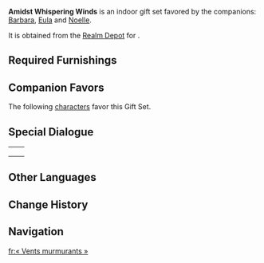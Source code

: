 {{Furnishing Infobox
|id             = 350034
|image          = Furnishing Set Amidst Whispering Winds Display.png
|category       = Indoor Set
|subcategory    = Gift Set
|rarity         = 4
|adeptal_energy = 900
|load           = 1,864
|description    = A bedroom that embodies the idea of a "caring heart." For busy folk, a bedroom may just be a place that contains a bed, a place where one gets a little shut-eye, and which does not require too much care. But for those with an eye for detail, every part of one's living space is worth time and care.<br />Whether they be the winds of freedom or resistance, they all began as the tiniest of gentle breezes. One who travels far must take good care of themselves, and surely fatigue will slip away unnoticed if one lives surrounded by warmth and comfort.
|blueprint      = [[Realm Depot]]
}}
'''Amidst Whispering Winds''' is an indoor gift set favored by the companions: [[Barbara]], [[Eula]] and [[Noelle]].

It is obtained from the [[Realm Depot]] for {{Item|Realm Currency|24|x=240}}.

==Required Furnishings==
{{Recipe
|type = Gift Set
|Mondstadt Rug: Crimson Ardor = 1
|Potted Plant: Crystalline Breeze = 2
|Large Birch Wardrobe = 1
|Birch Double Drawer Nightstand = 1
|Seashell Table Lamp = 1
|Breeze-Blessed Bed = 1
|Sturdy Birch Vanity = 1
|"Clear Blue Afternoon" = 1
|Favonius Office Table = 1
|Flower Arrangement: Sprawling Daybreak = 1
|Red Pine Wood Round Stool = 1
|Sturdy Library Table = 1
|Exquisite Hourglass Ornament = 1
|Golden Triple-Arm Candelabrum = 1
|sort = Mondstadt Rug: Crimson Ardor,Potted Plant: Crystalline Breeze,Large Birch Wardrobe,Birch Double Drawer Nightstand,Seashell Table Lamp,Breeze-Blessed Bed,Sturdy Birch Vanity,"Clear Blue Afternoon",Favonius Office Table,Flower Arrangement: Sprawling Daybreak,Red Pine Wood Round Stool,Sturdy Library Table,Exquisite Hourglass Ornament,Golden Triple-Arm Candelabrum
|yield = 0
}}

==Companion Favors==
The following [[characters]] favor this Gift Set.
{{Companion/Header}}
{{Companion
|character = Barbara
|rewards = {{Card|Primogem|20}}{{Card|Varunada Lazurite Fragment|1}}{{Card|Mora|20,000}}
}}
{{Companion
|character = Eula
|rewards = {{Card|Primogem|20}}{{Card|Guide to Resistance|2}}{{Card|Mora|20,000}}
}}
{{Companion
|character = Noelle
|rewards = {{Card|Primogem|20}}{{Card|Prithiva Topaz Fragment|1}}{{Card|Mora|20,000}}
}}
{{Companion/Footer}}

==Special Dialogue==
{{HousingCompanion|favorite}}

{| class="wikitable"
|-
| {{Card|Barbara}} || {{Transclude|Barbara/Companion|Amidst Whispering Winds}}
|-
| {{Card|Eula}} || {{Transclude|Eula/Companion|Amidst Whispering Winds}}
|-
| {{Card|Noelle}} || {{Transclude|Noelle/Companion|Amidst Whispering Winds}}
|}

==Other Languages==
{{Other Languages
|en      = Amidst Whispering Winds
|zhs     = 柔风低语间
|zhs_rm  = Róu Fēng Dīyǔ Jiān
|zht     = 柔風低語間
|zht_rm  = Róu Fēng Dīyǔ Jiān
|zh_tl   = Amidst Low Whispers of the Gentle Winds
|zh_note = {{Lang|mini=1|zh=间/間}} can mean either "room" or "between". Hence, the Chinese name can alternately be translated as "Room of Low Whispers of the Gentle Winds."
|ja      = 囁く風の間
|ja_rm   = Sasayaku Kaze no Aida
|ja_tl   = Amidst Whispering Winds
|ko      = 바람이 속삭이는 방
|ko_rm   = 
|ko_tl   = 
|es      = Viento susurrante
|es_tl   = Whispering Winds
|fr      = « Vents murmurants »
|fr_tl   = "Whispering Winds"
|ru      = Среди шёпота ветров
|ru_tl   = 
|th      = ห้องแห่งเสียงกระซิบจากสายลม
|th_rm   = 
|th_tl   = 
|vi      = {{tt|Phòng|房}} Tiếng Gió Thì Thầm
|vi_tl   = Room of Whispering Winds
|de      = Inmitten der flüsternden Winde
|de_tl   = Amidst the Whispering Winds
|id      = Ruang Bisikan Angin
|id_tl   = Room of Whispering Winds
|pt      = Sussurros do Vento
|pt_tl   = 
}}

==Change History==
{{Change History|1.6}}

==Navigation==
{{Furnishing Navbox/Sets|type=gift}}

[[fr:« Vents murmurants »]]